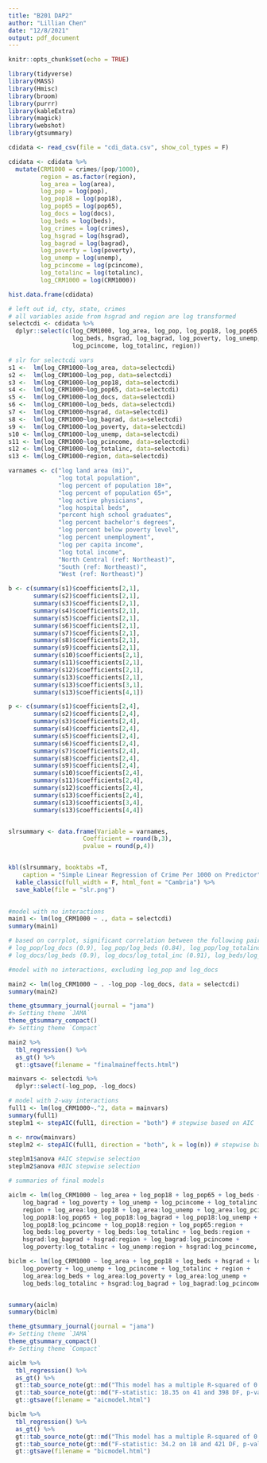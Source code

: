 ```yaml
---
title: "B201 DAP2"
author: "Lillian Chen"
date: "12/8/2021"
output: pdf_document
---
```


```r
knitr::opts_chunk$set(echo = TRUE)

library(tidyverse)
library(MASS)
library(Hmisc)
library(broom)
library(purrr)
library(kableExtra)
library(magick)
library(webshot)
library(gtsummary)


```



```r

cdidata <- read_csv(file = "cdi_data.csv", show_col_types = F)

cdidata <- cdidata %>% 
  mutate(CRM1000 = crimes/(pop/1000),
         region = as.factor(region),
         log_area = log(area),
         log_pop = log(pop),
         log_pop18 = log(pop18),
         log_pop65 = log(pop65),
         log_docs = log(docs),
         log_beds = log(beds),
         log_crimes = log(crimes),
         log_hsgrad = log(hsgrad),
         log_bagrad = log(bagrad),
         log_poverty = log(poverty),
         log_unemp = log(unemp),
         log_pcincome = log(pcincome),
         log_totalinc = log(totalinc),
         log_CRM1000 = log(CRM1000))

hist.data.frame(cdidata)

```


```r

# left out id, cty, state, crimes
# all variables aside from hsgrad and region are log transformed
selectcdi <- cdidata %>% 
  dplyr::select(c(log_CRM1000, log_area, log_pop, log_pop18, log_pop65, log_docs, 
                  log_beds, hsgrad, log_bagrad, log_poverty, log_unemp, 
                  log_pcincome, log_totalinc, region))
```


```r
# slr for selectcdi vars
s1 <-  lm(log_CRM1000~log_area, data=selectcdi)
s2 <-  lm(log_CRM1000~log_pop, data=selectcdi)
s3 <-  lm(log_CRM1000~log_pop18, data=selectcdi)
s4 <-  lm(log_CRM1000~log_pop65, data=selectcdi)
s5 <-  lm(log_CRM1000~log_docs, data=selectcdi)
s6 <-  lm(log_CRM1000~log_beds, data=selectcdi)
s7 <-  lm(log_CRM1000~hsgrad, data=selectcdi)
s8 <-  lm(log_CRM1000~log_bagrad, data=selectcdi)
s9 <-  lm(log_CRM1000~log_poverty, data=selectcdi)
s10 <- lm(log_CRM1000~log_unemp, data=selectcdi)
s11 <- lm(log_CRM1000~log_pcincome, data=selectcdi)
s12 <- lm(log_CRM1000~log_totalinc, data=selectcdi)
s13 <- lm(log_CRM1000~region, data=selectcdi)

varnames <- c("log land area (mi)", 
              "log total population", 
              "log percent of population 18+", 
              "log percent of population 65+", 
              "log active physicians", 
              "log hospital beds",
              "percent high school graduates", 
              "log percent bachelor's degrees", 
              "log percent below poverty level", 
              "log percent unemployment", 
              "log per capita income",
              "log total income", 
              "North Central (ref: Northeast)", 
              "South (ref: Northeast)", 
              "West (ref: Northeast)")

b <- c(summary(s1)$coefficients[2,1],
       summary(s2)$coefficients[2,1],
       summary(s3)$coefficients[2,1],
       summary(s4)$coefficients[2,1],
       summary(s5)$coefficients[2,1],
       summary(s6)$coefficients[2,1],
       summary(s7)$coefficients[2,1],
       summary(s8)$coefficients[2,1],
       summary(s9)$coefficients[2,1],
       summary(s10)$coefficients[2,1],
       summary(s11)$coefficients[2,1],
       summary(s12)$coefficients[2,1],
       summary(s13)$coefficients[2,1],
       summary(s13)$coefficients[3,1],
       summary(s13)$coefficients[4,1])

p <- c(summary(s1)$coefficients[2,4],
       summary(s2)$coefficients[2,4],
       summary(s3)$coefficients[2,4],
       summary(s4)$coefficients[2,4],
       summary(s5)$coefficients[2,4],
       summary(s6)$coefficients[2,4],
       summary(s7)$coefficients[2,4],
       summary(s8)$coefficients[2,4],
       summary(s9)$coefficients[2,4],
       summary(s10)$coefficients[2,4],
       summary(s11)$coefficients[2,4],
       summary(s12)$coefficients[2,4],
       summary(s13)$coefficients[2,4],
       summary(s13)$coefficients[3,4],
       summary(s13)$coefficients[4,4])


slrsummary <- data.frame(Variable = varnames,
                     Coefficient = round(b,3), 
                     pvalue = round(p,4))


kbl(slrsummary, booktabs =T, 
    caption = "Simple Linear Regression of Crime Per 1000 on Predictor") %>% 
  kable_classic(full_width = F, html_font = "Cambria") %>% 
  save_kable(file = "slr.png")
    

```

```r

#model with no interactions
main1 <- lm(log_CRM1000 ~ ., data = selectcdi)
summary(main1)

# based on corrplot, significant correlation between the following pairs:
# log_pop/log_docs (0.9), log_pop/log_beds (0.84), log_pop/log_totalinc (0.98)
# log_docs/log_beds (0.9), log_docs/log_total_inc (0.91), log_beds/log_totalinc (0.81)

#model with no interactions, excluding log_pop and log_docs

main2 <- lm(log_CRM1000 ~ . -log_pop -log_docs, data = selectcdi)
summary(main2)

theme_gtsummary_journal(journal = "jama")
#> Setting theme `JAMA`
theme_gtsummary_compact()
#> Setting theme `Compact`

main2 %>% 
  tbl_regression() %>% 
  as_gt() %>%
  gt::gtsave(filename = "finalmaineffects.html")

mainvars <- selectcdi %>% 
  dplyr::select(-log_pop, -log_docs)


```


```r

# model with 2-way interactions
full1 <- lm(log_CRM1000~.^2, data = mainvars)
summary(full1)
steplm1 <- stepAIC(full1, direction = "both") # stepwise based on AIC

n <- nrow(mainvars)
steplm2 <- stepAIC(full1, direction = "both", k = log(n)) # stepwise based on BIC/SBC

steplm1$anova #AIC stepwise selection
steplm2$anova #BIC stepwise selection
```
```r
# summaries of final models 

aiclm <- lm(log_CRM1000 ~ log_area + log_pop18 + log_pop65 + log_beds + hsgrad + 
    log_bagrad + log_poverty + log_unemp + log_pcincome + log_totalinc + 
    region + log_area:log_pop18 + log_area:log_unemp + log_area:log_pcincome + 
    log_pop18:log_pop65 + log_pop18:log_bagrad + log_pop18:log_unemp + 
    log_pop18:log_pcincome + log_pop18:region + log_pop65:region + 
    log_beds:log_poverty + log_beds:log_totalinc + log_beds:region + 
    hsgrad:log_bagrad + hsgrad:region + log_bagrad:log_pcincome + 
    log_poverty:log_totalinc + log_unemp:region + hsgrad:log_pcincome, data=mainvars)

biclm <- lm(log_CRM1000 ~ log_area + log_pop18 + log_beds + hsgrad + log_bagrad + 
    log_poverty + log_unemp + log_pcincome + log_totalinc + region + 
    log_area:log_beds + log_area:log_poverty + log_area:log_unemp + 
    log_beds:log_totalinc + hsgrad:log_bagrad + log_bagrad:log_pcincome, data=mainvars)


summary(aiclm)
summary(biclm)

theme_gtsummary_journal(journal = "jama")
#> Setting theme `JAMA`
theme_gtsummary_compact()
#> Setting theme `Compact`

aiclm %>% 
  tbl_regression() %>% 
  as_gt() %>% 
  gt::tab_source_note(gt::md("This model has a multiple R-squared of 0.65 and adjusted R-squared of 0.62")) %>% 
  gt::tab_source_note(gt::md("F-statistic: 18.35 on 41 and 398 DF, p-value: < 0.001")) %>% 
  gt::gtsave(filename = "aicmodel.html")

biclm %>% 
  tbl_regression() %>% 
  as_gt() %>% 
  gt::tab_source_note(gt::md("This model has a multiple R-squared of 0.59 and adjusted R-squared of 0.58")) %>% 
  gt::tab_source_note(gt::md("F-statistic: 34.2 on 18 and 421 DF, p-value: < 0.001")) %>% 
  gt::gtsave(filename = "bicmodel.html")


```

